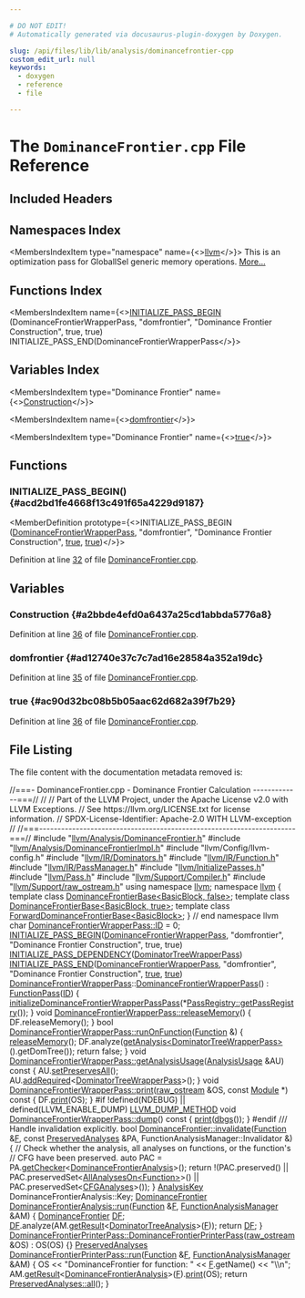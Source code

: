 ```yaml
---

# DO NOT EDIT!
# Automatically generated via docusaurus-plugin-doxygen by Doxygen.

slug: /api/files/lib/lib/analysis/dominancefrontier-cpp
custom_edit_url: null
keywords:
  - doxygen
  - reference
  - file

---
```





# The `DominanceFrontier.cpp` File Reference

<DoxygenPage pluginConfig={pluginConfig}>



## Included Headers

<IncludesList>
<IncludesListItem
  filePath="llvm/Analysis/DominanceFrontier.h"
  permalink="/docs/api/files/include/include/llvm/include/llvm/analysis/dominancefrontier-h"
  isLocal="true" />
<IncludesListItem
  filePath="llvm/Analysis/DominanceFrontierImpl.h"
  permalink="/docs/api/files/include/include/llvm/include/llvm/analysis/dominancefrontierimpl-h"
  isLocal="true" />
<IncludesListItem
  filePath="llvm/Config/llvm-config.h"
  permalink=""
  isLocal="true" />
<IncludesListItem
  filePath="llvm/IR/Dominators.h"
  permalink="/docs/api/files/include/include/llvm/include/llvm/ir/dominators-h"
  isLocal="true" />
<IncludesListItem
  filePath="llvm/IR/Function.h"
  permalink="/docs/api/files/include/include/llvm/include/llvm/ir/function-h"
  isLocal="true" />
<IncludesListItem
  filePath="llvm/IR/PassManager.h"
  permalink="/docs/api/files/include/include/llvm/include/llvm/ir/passmanager-h"
  isLocal="true" />
<IncludesListItem
  filePath="llvm/InitializePasses.h"
  permalink="/docs/api/files/include/include/llvm/initializepasses-h"
  isLocal="true" />
<IncludesListItem
  filePath="llvm/Pass.h"
  permalink="/docs/api/files/include/include/llvm/pass-h"
  isLocal="true" />
<IncludesListItem
  filePath="llvm/Support/Compiler.h"
  permalink="/docs/api/files/include/include/llvm/include/llvm/support/compiler-h"
  isLocal="true" />
<IncludesListItem
  filePath="llvm/Support/raw_ostream.h"
  permalink="/docs/api/files/include/include/llvm/include/llvm/support/raw-ostream-h"
  isLocal="true" />
</IncludesList>

## Namespaces Index

<MembersIndex>

<MembersIndexItem
  type="namespace"
  name={<><a href="/docs/api/namespaces/llvm">llvm</a></>}>
This is an optimization pass for GlobalISel generic memory operations. <a href="/docs/api/namespaces/llvm/#details">More...</a>
</MembersIndexItem>

</MembersIndex>

## Functions Index

<MembersIndex>

<MembersIndexItem
  name={<><a href="#acd2bd1fe4668f13c491f65a4229d9187">INITIALIZE&#95;PASS&#95;BEGIN</a> (DominanceFrontierWrapperPass, &quot;domfrontier&quot;, &quot;Dominance Frontier Construction&quot;, true, true) INITIALIZE&#95;PASS&#95;END(DominanceFrontierWrapperPass</>}>
</MembersIndexItem>

</MembersIndex>

## Variables Index

<MembersIndex>

<MembersIndexItem
  type="Dominance Frontier"
  name={<><a href="#a2bbde4efd0a6437a25cd1abbda5776a8">Construction</a></>}>
</MembersIndexItem>

<MembersIndexItem
  name={<><a href="#ad12740e37c7c7ad16e28584a352a19dc">domfrontier</a></>}>
</MembersIndexItem>

<MembersIndexItem
  type="Dominance Frontier"
  name={<><a href="#ac90d32bc08b5b05aac62d682a39f7b29">true</a></>}>
</MembersIndexItem>

</MembersIndex>


<SectionDefinition>

## Functions

### INITIALIZE&#95;PASS&#95;BEGIN() {#acd2bd1fe4668f13c491f65a4229d9187}

<MemberDefinition
  prototype={<>INITIALIZE&#95;PASS&#95;BEGIN (<a href="/docs/api/classes/llvm/dominancefrontierwrapperpass">DominanceFrontierWrapperPass</a>, &quot;domfrontier&quot;, &quot;Dominance Frontier Construction&quot;, <a href="/docs/api/files/lib/lib/analysis/basicaliasanalysis-cpp/#af6d5cafbdfc5313e65d990120021a3ec">true</a>, <a href="/docs/api/files/lib/lib/analysis/basicaliasanalysis-cpp/#af6d5cafbdfc5313e65d990120021a3ec">true</a>)</>}>

Definition at line <a href="#l00032">32</a> of file <a href="/docs/api/files/lib/lib/analysis/dominancefrontier-cpp">DominanceFrontier.cpp</a>.
</MemberDefinition>

</SectionDefinition>

<SectionDefinition>

## Variables

### Construction {#a2bbde4efd0a6437a25cd1abbda5776a8}

<MemberDefinition
  prototype="Dominance Frontier Construction">

Definition at line <a href="#l00036">36</a> of file <a href="/docs/api/files/lib/lib/analysis/dominancefrontier-cpp">DominanceFrontier.cpp</a>.
</MemberDefinition>

### domfrontier {#ad12740e37c7c7ad16e28584a352a19dc}

<MemberDefinition
  prototype="domfrontier">

Definition at line <a href="#l00035">35</a> of file <a href="/docs/api/files/lib/lib/analysis/dominancefrontier-cpp">DominanceFrontier.cpp</a>.
</MemberDefinition>

### true {#ac90d32bc08b5b05aac62d682a39f7b29}

<MemberDefinition
  prototype="Dominance Frontier true">

Definition at line <a href="#l00036">36</a> of file <a href="/docs/api/files/lib/lib/analysis/dominancefrontier-cpp">DominanceFrontier.cpp</a>.
</MemberDefinition>

</SectionDefinition>

## File Listing

The file content with the documentation metadata removed is:

<ProgramListing>

<Link id="l00001" /><CodeLine lineNumber="1"><span class="doxyHighlightComment">//===- DominanceFrontier.cpp - Dominance Frontier Calculation -------------===//</span></CodeLine>
<Link id="l00002" /><CodeLine lineNumber="2"><span class="doxyHighlightComment">//</span></CodeLine>
<Link id="l00003" /><CodeLine lineNumber="3"><span class="doxyHighlightComment">// Part of the LLVM Project, under the Apache License v2.0 with LLVM Exceptions.</span></CodeLine>
<Link id="l00004" /><CodeLine lineNumber="4"><span class="doxyHighlightComment">// See https://llvm.org/LICENSE.txt for license information.</span></CodeLine>
<Link id="l00005" /><CodeLine lineNumber="5"><span class="doxyHighlightComment">// SPDX-License-Identifier: Apache-2.0 WITH LLVM-exception</span></CodeLine>
<Link id="l00006" /><CodeLine lineNumber="6"><span class="doxyHighlightComment">//</span></CodeLine>
<Link id="l00007" /><CodeLine lineNumber="7"><span class="doxyHighlightComment">//===----------------------------------------------------------------------===//</span></CodeLine>
<Link id="l00008" /><CodeLine lineNumber="8"></CodeLine>
<Link id="l00009" /><CodeLine lineNumber="9"><span class="doxyHighlightPreprocessor">#include &quot;<a href="/docs/api/files/include/include/llvm/include/llvm/analysis/dominancefrontier-h">llvm/Analysis/DominanceFrontier.h</a>&quot;</span></CodeLine>
<Link id="l00010" /><CodeLine lineNumber="10"><span class="doxyHighlightPreprocessor">#include &quot;<a href="/docs/api/files/include/include/llvm/include/llvm/analysis/dominancefrontierimpl-h">llvm/Analysis/DominanceFrontierImpl.h</a>&quot;</span></CodeLine>
<Link id="l00011" /><CodeLine lineNumber="11"><span class="doxyHighlightPreprocessor">#include &quot;llvm/Config/llvm-config.h&quot;</span></CodeLine>
<Link id="l00012" /><CodeLine lineNumber="12"><span class="doxyHighlightPreprocessor">#include &quot;<a href="/docs/api/files/include/include/llvm/include/llvm/ir/dominators-h">llvm/IR/Dominators.h</a>&quot;</span></CodeLine>
<Link id="l00013" /><CodeLine lineNumber="13"><span class="doxyHighlightPreprocessor">#include &quot;<a href="/docs/api/files/include/include/llvm/include/llvm/ir/function-h">llvm/IR/Function.h</a>&quot;</span></CodeLine>
<Link id="l00014" /><CodeLine lineNumber="14"><span class="doxyHighlightPreprocessor">#include &quot;<a href="/docs/api/files/include/include/llvm/include/llvm/ir/passmanager-h">llvm/IR/PassManager.h</a>&quot;</span></CodeLine>
<Link id="l00015" /><CodeLine lineNumber="15"><span class="doxyHighlightPreprocessor">#include &quot;<a href="/docs/api/files/include/include/llvm/initializepasses-h">llvm/InitializePasses.h</a>&quot;</span></CodeLine>
<Link id="l00016" /><CodeLine lineNumber="16"><span class="doxyHighlightPreprocessor">#include &quot;<a href="/docs/api/files/include/include/llvm/pass-h">llvm/Pass.h</a>&quot;</span></CodeLine>
<Link id="l00017" /><CodeLine lineNumber="17"><span class="doxyHighlightPreprocessor">#include &quot;<a href="/docs/api/files/include/include/llvm/include/llvm/support/compiler-h">llvm/Support/Compiler.h</a>&quot;</span></CodeLine>
<Link id="l00018" /><CodeLine lineNumber="18"><span class="doxyHighlightPreprocessor">#include &quot;<a href="/docs/api/files/include/include/llvm/include/llvm/support/raw-ostream-h">llvm/Support/raw&#95;ostream.h</a>&quot;</span></CodeLine>
<Link id="l00019" /><CodeLine lineNumber="19"></CodeLine>
<Link id="l00020" /><CodeLine lineNumber="20"><span class="doxyHighlightKeyword">using namespace </span><span class="doxyHighlight"><a href="/docs/api/namespaces/llvm">llvm</a>;</span></CodeLine>
<Link id="l00021" /><CodeLine lineNumber="21"></CodeLine>
<Link id="l00022" /><CodeLine lineNumber="22"><span class="doxyHighlightKeyword">namespace </span><span class="doxyHighlight"><a href="/docs/api/namespaces/llvm">llvm</a> &#123;</span></CodeLine>
<Link id="l00023" /><CodeLine lineNumber="23"></CodeLine>
<Link id="l00024" /><CodeLine lineNumber="24"><span class="doxyHighlightKeyword">template</span><span class="doxyHighlight"> </span><span class="doxyHighlightKeyword">class </span><span class="doxyHighlight"><a href="/docs/api/classes/llvm/dominancefrontierbase">DominanceFrontierBase&lt;BasicBlock, false&gt;</a>;</span></CodeLine>
<Link id="l00025" /><CodeLine lineNumber="25"><span class="doxyHighlightKeyword">template</span><span class="doxyHighlight"> </span><span class="doxyHighlightKeyword">class </span><span class="doxyHighlight"><a href="/docs/api/classes/llvm/dominancefrontierbase">DominanceFrontierBase&lt;BasicBlock, true&gt;</a>;</span></CodeLine>
<Link id="l00026" /><CodeLine lineNumber="26"><span class="doxyHighlightKeyword">template</span><span class="doxyHighlight"> </span><span class="doxyHighlightKeyword">class </span><span class="doxyHighlight"><a href="/docs/api/classes/llvm/forwarddominancefrontierbase">ForwardDominanceFrontierBase&lt;BasicBlock&gt;</a>;</span></CodeLine>
<Link id="l00027" /><CodeLine lineNumber="27"></CodeLine>
<Link id="l00028" /><CodeLine lineNumber="28"><span class="doxyHighlight">&#125; </span><span class="doxyHighlightComment">// end namespace llvm</span></CodeLine>
<Link id="l00029" /><CodeLine lineNumber="29"></CodeLine>
<Link id="l00030" /><CodeLine lineNumber="30"><span class="doxyHighlightKeywordType">char</span><span class="doxyHighlight"> <a href="/docs/api/classes/llvm/dominancefrontierwrapperpass/#a082457647a69aa321170782da5c1ce14">DominanceFrontierWrapperPass::ID</a> = 0;</span></CodeLine>
<Link id="l00031" /><CodeLine lineNumber="31"></CodeLine>
<Link id="l00032" /><CodeLine lineNumber="32" lineLink="#acd2bd1fe4668f13c491f65a4229d9187"><span class="doxyHighlight"><a href="/docs/api/files/include/include/llvm/passsupport-h/#aaa970fc931c1c63037a8182e028d04b1">INITIALIZE&#95;PASS&#95;BEGIN</a>(<a href="/docs/api/classes/llvm/dominancefrontierwrapperpass">DominanceFrontierWrapperPass</a>, </span><span class="doxyHighlightStringLiteral">&quot;domfrontier&quot;</span><span class="doxyHighlight">,</span></CodeLine>
<Link id="l00033" /><CodeLine lineNumber="33"><span class="doxyHighlight">                </span><span class="doxyHighlightStringLiteral">&quot;Dominance Frontier Construction&quot;</span><span class="doxyHighlight">, </span><span class="doxyHighlightKeyword">true</span><span class="doxyHighlight">, </span><span class="doxyHighlightKeyword">true</span><span class="doxyHighlight">)</span></CodeLine>
<Link id="l00034" /><CodeLine lineNumber="34"><span class="doxyHighlight"><a href="/docs/api/files/include/include/llvm/passsupport-h/#a14724f1ccf528e73bb29bc9230737967">INITIALIZE&#95;PASS&#95;DEPENDENCY</a>(<a href="/docs/api/classes/llvm/dominatortreewrapperpass">DominatorTreeWrapperPass</a>)</span></CodeLine>
<Link id="l00035" /><CodeLine lineNumber="35" lineLink="#ad12740e37c7c7ad16e28584a352a19dc"><span class="doxyHighlight"><a href="/docs/api/files/include/include/llvm/passsupport-h/#a74ce8276b89067e806f67c45a6d92575">INITIALIZE&#95;PASS&#95;END</a>(<a href="/docs/api/classes/llvm/dominancefrontierwrapperpass">DominanceFrontierWrapperPass</a>, </span><span class="doxyHighlightStringLiteral">&quot;domfrontier&quot;</span><span class="doxyHighlight">,</span></CodeLine>
<Link id="l00036" /><CodeLine lineNumber="36" lineLink="#a2bbde4efd0a6437a25cd1abbda5776a8"><span class="doxyHighlight">                </span><span class="doxyHighlightStringLiteral">&quot;Dominance Frontier Construction&quot;</span><span class="doxyHighlight">, <a href="/docs/api/files/lib/lib/analysis/basicaliasanalysis-cpp/#af6d5cafbdfc5313e65d990120021a3ec">true</a>, <a href="/docs/api/files/lib/lib/analysis/basicaliasanalysis-cpp/#af6d5cafbdfc5313e65d990120021a3ec">true</a>)</span></CodeLine>
<Link id="l00037" /><CodeLine lineNumber="37"></CodeLine>
<Link id="l00038" /><CodeLine lineNumber="38" lineLink="/docs/api/classes/llvm/dominancefrontierwrapperpass/#a4fc7d1801f47b2516e9e74bf19fca4fc"><span class="doxyHighlight"><a href="/docs/api/classes/llvm/dominancefrontierwrapperpass/#a4fc7d1801f47b2516e9e74bf19fca4fc">DominanceFrontierWrapperPass</a>::<a href="/docs/api/classes/llvm/dominancefrontierwrapperpass/#a4fc7d1801f47b2516e9e74bf19fca4fc">DominanceFrontierWrapperPass</a>()</span></CodeLine>
<Link id="l00039" /><CodeLine lineNumber="39"><span class="doxyHighlight">    : <a href="/docs/api/classes/llvm/functionpass/#a7691d83e3561f781cae4ce4a01bdfa93">FunctionPass</a>(<a href="/docs/api/classes/llvm/dominancefrontierwrapperpass/#a082457647a69aa321170782da5c1ce14">ID</a>) &#123;</span></CodeLine>
<Link id="l00040" /><CodeLine lineNumber="40"><span class="doxyHighlight">  <a href="/docs/api/namespaces/llvm/#a5bbf4dfc06326ab9d0d30ed95ba147d8">initializeDominanceFrontierWrapperPassPass</a>(&#42;<a href="/docs/api/classes/llvm/passregistry/#a05a729900b76c89e808c6c3094921b2f">PassRegistry::getPassRegistry</a>());</span></CodeLine>
<Link id="l00041" /><CodeLine lineNumber="41"><span class="doxyHighlight">&#125;</span></CodeLine>
<Link id="l00042" /><CodeLine lineNumber="42"></CodeLine>
<Link id="l00043" /><CodeLine lineNumber="43" lineLink="/docs/api/classes/llvm/dominancefrontierwrapperpass/#a9346faf25ca98bdae71105085329a118"><span class="doxyHighlightKeywordType">void</span><span class="doxyHighlight"> <a href="/docs/api/classes/llvm/dominancefrontierwrapperpass/#a9346faf25ca98bdae71105085329a118">DominanceFrontierWrapperPass::releaseMemory</a>() &#123;</span></CodeLine>
<Link id="l00044" /><CodeLine lineNumber="44"><span class="doxyHighlight">  DF.releaseMemory();</span></CodeLine>
<Link id="l00045" /><CodeLine lineNumber="45"><span class="doxyHighlight">&#125;</span></CodeLine>
<Link id="l00046" /><CodeLine lineNumber="46"></CodeLine>
<Link id="l00047" /><CodeLine lineNumber="47" lineLink="/docs/api/classes/llvm/dominancefrontierwrapperpass/#a5570bd9f15232ec8b2685b2f2b1c431d"><span class="doxyHighlightKeywordType">bool</span><span class="doxyHighlight"> <a href="/docs/api/classes/llvm/dominancefrontierwrapperpass/#a5570bd9f15232ec8b2685b2f2b1c431d">DominanceFrontierWrapperPass::runOnFunction</a>(<a href="/docs/api/classes/llvm/function">Function</a> &amp;) &#123;</span></CodeLine>
<Link id="l00048" /><CodeLine lineNumber="48"><span class="doxyHighlight">  <a href="/docs/api/classes/llvm/dominancefrontierwrapperpass/#a9346faf25ca98bdae71105085329a118">releaseMemory</a>();</span></CodeLine>
<Link id="l00049" /><CodeLine lineNumber="49"><span class="doxyHighlight">  DF.analyze(<a href="/docs/api/classes/llvm/pass/#a4863e5e463fb79955269fbf7fbf52b80">getAnalysis&lt;DominatorTreeWrapperPass&gt;</a>().getDomTree());</span></CodeLine>
<Link id="l00050" /><CodeLine lineNumber="50"><span class="doxyHighlight">  </span><span class="doxyHighlightKeywordFlow">return</span><span class="doxyHighlight"> </span><span class="doxyHighlightKeyword">false</span><span class="doxyHighlight">;</span></CodeLine>
<Link id="l00051" /><CodeLine lineNumber="51"><span class="doxyHighlight">&#125;</span></CodeLine>
<Link id="l00052" /><CodeLine lineNumber="52"></CodeLine>
<Link id="l00053" /><CodeLine lineNumber="53" lineLink="/docs/api/classes/llvm/dominancefrontierwrapperpass/#aadf918d033a8cf2044193a772167c4b7"><span class="doxyHighlightKeywordType">void</span><span class="doxyHighlight"> <a href="/docs/api/classes/llvm/dominancefrontierwrapperpass/#aadf918d033a8cf2044193a772167c4b7">DominanceFrontierWrapperPass::getAnalysisUsage</a>(<a href="/docs/api/classes/llvm/analysisusage">AnalysisUsage</a> &amp;AU)</span><span class="doxyHighlightKeyword"> const </span><span class="doxyHighlight">&#123;</span></CodeLine>
<Link id="l00054" /><CodeLine lineNumber="54"><span class="doxyHighlight">  AU.<a href="/docs/api/classes/llvm/analysisusage/#af22b06a6a4f9df80454071685a0d6a02">setPreservesAll</a>();</span></CodeLine>
<Link id="l00055" /><CodeLine lineNumber="55"><span class="doxyHighlight">  AU.<a href="/docs/api/classes/llvm/analysisusage/#ae0adcccca08fb686c9ce00f9397b660c">addRequired</a>&lt;<a href="/docs/api/classes/llvm/dominatortreewrapperpass">DominatorTreeWrapperPass</a>&gt;();</span></CodeLine>
<Link id="l00056" /><CodeLine lineNumber="56"><span class="doxyHighlight">&#125;</span></CodeLine>
<Link id="l00057" /><CodeLine lineNumber="57"></CodeLine>
<Link id="l00058" /><CodeLine lineNumber="58" lineLink="/docs/api/classes/llvm/dominancefrontierwrapperpass/#a688e0430e409c4a8c9ba8f90159a2480"><span class="doxyHighlightKeywordType">void</span><span class="doxyHighlight"> <a href="/docs/api/classes/llvm/dominancefrontierwrapperpass/#a688e0430e409c4a8c9ba8f90159a2480">DominanceFrontierWrapperPass::print</a>(<a href="/docs/api/classes/llvm/raw-ostream">raw&#95;ostream</a> &amp;OS, </span><span class="doxyHighlightKeyword">const</span><span class="doxyHighlight"> <a href="/docs/api/classes/llvm/module">Module</a> &#42;)</span><span class="doxyHighlightKeyword"> const </span><span class="doxyHighlight">&#123;</span></CodeLine>
<Link id="l00059" /><CodeLine lineNumber="59"><span class="doxyHighlight">  DF.<a href="/docs/api/classes/llvm/dominatortreewrapperpass/#a4496321c90df2dcaa979fe540e82baa1">print</a>(OS);</span></CodeLine>
<Link id="l00060" /><CodeLine lineNumber="60"><span class="doxyHighlight">&#125;</span></CodeLine>
<Link id="l00061" /><CodeLine lineNumber="61"></CodeLine>
<Link id="l00062" /><CodeLine lineNumber="62"><span class="doxyHighlightPreprocessor">#if !defined(NDEBUG) || defined(LLVM&#95;ENABLE&#95;DUMP)</span></CodeLine>
<Link id="l00063" /><CodeLine lineNumber="63" lineLink="/docs/api/classes/llvm/dominancefrontierwrapperpass/#a4832c997e70c65c6e5205a398a11096a"><span class="doxyHighlight"><a href="/docs/api/files/include/include/llvm/include/llvm/support/compiler-h/#aa863693eef567397d9c292da5bf22d34">LLVM&#95;DUMP&#95;METHOD</a> </span><span class="doxyHighlightKeywordType">void</span><span class="doxyHighlight"> <a href="/docs/api/classes/llvm/dominancefrontierwrapperpass/#a4832c997e70c65c6e5205a398a11096a">DominanceFrontierWrapperPass::dump</a>()</span><span class="doxyHighlightKeyword"> const </span><span class="doxyHighlight">&#123;</span></CodeLine>
<Link id="l00064" /><CodeLine lineNumber="64"><span class="doxyHighlight">  <a href="/docs/api/classes/llvm/dominancefrontierwrapperpass/#a688e0430e409c4a8c9ba8f90159a2480">print</a>(<a href="/docs/api/namespaces/llvm/#a7c46c742c31be54870e2038048e6b391">dbgs</a>());</span></CodeLine>
<Link id="l00065" /><CodeLine lineNumber="65"><span class="doxyHighlight">&#125;</span></CodeLine>
<Link id="l00066" /><CodeLine lineNumber="66"><span class="doxyHighlightPreprocessor">#endif</span></CodeLine>
<Link id="l00067" /><CodeLine lineNumber="67"></CodeLine>
<Link id="l00068" /><CodeLine lineNumber="68"><span class="doxyHighlightComment">/// Handle invalidation explicitly.</span></CodeLine>
<Link id="l00069" /><CodeLine lineNumber="69" lineLink="/docs/api/classes/llvm/dominancefrontier/#a0281b508b2c122712bce17f594ea2c6d"><span class="doxyHighlightKeywordType">bool</span><span class="doxyHighlight"> <a href="/docs/api/classes/llvm/dominancefrontier/#a0281b508b2c122712bce17f594ea2c6d">DominanceFrontier::invalidate</a>(<a href="/docs/api/classes/llvm/function">Function</a> &amp;<a href="/docs/api/files/lib/lib/support/md5-cpp/#a96d73bbd7af15cb1fc38c3f4a3bd82e9">F</a>, </span><span class="doxyHighlightKeyword">const</span><span class="doxyHighlight"> <a href="/docs/api/classes/llvm/preservedanalyses">PreservedAnalyses</a> &amp;PA,</span></CodeLine>
<Link id="l00070" /><CodeLine lineNumber="70"><span class="doxyHighlight">                                   FunctionAnalysisManager::Invalidator &amp;) &#123;</span></CodeLine>
<Link id="l00071" /><CodeLine lineNumber="71"><span class="doxyHighlight">  </span><span class="doxyHighlightComment">// Check whether the analysis, all analyses on functions, or the function&#39;s</span></CodeLine>
<Link id="l00072" /><CodeLine lineNumber="72"><span class="doxyHighlight">  </span><span class="doxyHighlightComment">// CFG have been preserved.</span></CodeLine>
<Link id="l00073" /><CodeLine lineNumber="73"><span class="doxyHighlight">  </span><span class="doxyHighlightKeyword">auto</span><span class="doxyHighlight"> PAC = PA.<a href="/docs/api/classes/llvm/preservedanalyses/#aa7a1b769f9c57010cc41d9c3bb9d39c6">getChecker</a>&lt;<a href="/docs/api/classes/llvm/dominancefrontieranalysis">DominanceFrontierAnalysis</a>&gt;();</span></CodeLine>
<Link id="l00074" /><CodeLine lineNumber="74"><span class="doxyHighlight">  </span><span class="doxyHighlightKeywordFlow">return</span><span class="doxyHighlight"> !(PAC.preserved() || PAC.preservedSet&lt;<a href="/docs/api/classes/llvm/allanalyseson">AllAnalysesOn&lt;Function&gt;</a>&gt;() ||</span></CodeLine>
<Link id="l00075" /><CodeLine lineNumber="75"><span class="doxyHighlight">           PAC.preservedSet&lt;<a href="/docs/api/classes/llvm/cfganalyses">CFGAnalyses</a>&gt;());</span></CodeLine>
<Link id="l00076" /><CodeLine lineNumber="76"><span class="doxyHighlight">&#125;</span></CodeLine>
<Link id="l00077" /><CodeLine lineNumber="77"></CodeLine>
<Link id="l00078" /><CodeLine lineNumber="78"><span class="doxyHighlight"><a href="/docs/api/structs/llvm/analysiskey">AnalysisKey</a> DominanceFrontierAnalysis::Key;</span></CodeLine>
<Link id="l00079" /><CodeLine lineNumber="79"></CodeLine>
<Link id="l00080" /><CodeLine lineNumber="80" lineLink="/docs/api/classes/llvm/dominancefrontieranalysis/#a4216ac958d2e020933cafd0f0b43b712"><span class="doxyHighlight"><a href="/docs/api/classes/llvm/dominancefrontier">DominanceFrontier</a> <a href="/docs/api/classes/llvm/dominancefrontieranalysis/#a4216ac958d2e020933cafd0f0b43b712">DominanceFrontierAnalysis::run</a>(<a href="/docs/api/classes/llvm/function">Function</a> &amp;<a href="/docs/api/files/lib/lib/support/md5-cpp/#a96d73bbd7af15cb1fc38c3f4a3bd82e9">F</a>,</span></CodeLine>
<Link id="l00081" /><CodeLine lineNumber="81"><span class="doxyHighlight">                                                 <a href="/docs/api/namespaces/llvm/#adce09a5a0de0e3177eb00e932734af2f">FunctionAnalysisManager</a> &amp;AM) &#123;</span></CodeLine>
<Link id="l00082" /><CodeLine lineNumber="82"><span class="doxyHighlight">  <a href="/docs/api/classes/llvm/dominancefrontier">DominanceFrontier</a> <a href="/docs/api/files/lib/lib/transforms/lib/transforms/utils/debugify-cpp/#a9e8fa29f7cb6a03aa586afae7591f6cc">DF</a>;</span></CodeLine>
<Link id="l00083" /><CodeLine lineNumber="83"><span class="doxyHighlight">  <a href="/docs/api/files/lib/lib/transforms/lib/transforms/utils/debugify-cpp/#a9e8fa29f7cb6a03aa586afae7591f6cc">DF</a>.analyze(AM.<a href="/docs/api/classes/llvm/analysismanager/#aaab1fad63e4f3b8679469720a873fedd">getResult</a>&lt;<a href="/docs/api/classes/llvm/dominatortreeanalysis">DominatorTreeAnalysis</a>&gt;(<a href="/docs/api/files/lib/lib/support/md5-cpp/#a96d73bbd7af15cb1fc38c3f4a3bd82e9">F</a>));</span></CodeLine>
<Link id="l00084" /><CodeLine lineNumber="84"><span class="doxyHighlight">  </span><span class="doxyHighlightKeywordFlow">return</span><span class="doxyHighlight"> <a href="/docs/api/files/lib/lib/transforms/lib/transforms/utils/debugify-cpp/#a9e8fa29f7cb6a03aa586afae7591f6cc">DF</a>;</span></CodeLine>
<Link id="l00085" /><CodeLine lineNumber="85"><span class="doxyHighlight">&#125;</span></CodeLine>
<Link id="l00086" /><CodeLine lineNumber="86"></CodeLine>
<Link id="l00087" /><CodeLine lineNumber="87" lineLink="/docs/api/classes/llvm/dominancefrontierprinterpass/#a18a126896855346f2deb4dedf92816b3"><span class="doxyHighlight"><a href="/docs/api/classes/llvm/dominancefrontierprinterpass/#a18a126896855346f2deb4dedf92816b3">DominanceFrontierPrinterPass::DominanceFrontierPrinterPass</a>(<a href="/docs/api/classes/llvm/raw-ostream">raw&#95;ostream</a> &amp;OS)</span></CodeLine>
<Link id="l00088" /><CodeLine lineNumber="88"><span class="doxyHighlight">  : OS(OS) &#123;&#125;</span></CodeLine>
<Link id="l00089" /><CodeLine lineNumber="89"></CodeLine>
<Link id="l00090" /><CodeLine lineNumber="90"><span class="doxyHighlight"><a href="/docs/api/classes/llvm/preservedanalyses">PreservedAnalyses</a></span></CodeLine>
<Link id="l00091" /><CodeLine lineNumber="91" lineLink="/docs/api/classes/llvm/dominancefrontierprinterpass/#aae343d5e2c1b700a31142af232a990cf"><span class="doxyHighlight"><a href="/docs/api/classes/llvm/dominancefrontierprinterpass/#aae343d5e2c1b700a31142af232a990cf">DominanceFrontierPrinterPass::run</a>(<a href="/docs/api/classes/llvm/function">Function</a> &amp;<a href="/docs/api/files/lib/lib/support/md5-cpp/#a96d73bbd7af15cb1fc38c3f4a3bd82e9">F</a>, <a href="/docs/api/namespaces/llvm/#adce09a5a0de0e3177eb00e932734af2f">FunctionAnalysisManager</a> &amp;AM) &#123;</span></CodeLine>
<Link id="l00092" /><CodeLine lineNumber="92"><span class="doxyHighlight">  OS &lt;&lt; </span><span class="doxyHighlightStringLiteral">&quot;DominanceFrontier for function: &quot;</span><span class="doxyHighlight"> &lt;&lt; <a href="/docs/api/files/lib/lib/support/md5-cpp/#a96d73bbd7af15cb1fc38c3f4a3bd82e9">F</a>.getName() &lt;&lt; </span><span class="doxyHighlightStringLiteral">&quot;\\n&quot;</span><span class="doxyHighlight">;</span></CodeLine>
<Link id="l00093" /><CodeLine lineNumber="93"><span class="doxyHighlight">  AM.<a href="/docs/api/classes/llvm/analysismanager/#aaab1fad63e4f3b8679469720a873fedd">getResult</a>&lt;<a href="/docs/api/classes/llvm/dominancefrontieranalysis">DominanceFrontierAnalysis</a>&gt;(<a href="/docs/api/files/lib/lib/support/md5-cpp/#a96d73bbd7af15cb1fc38c3f4a3bd82e9">F</a>).<a href="/docs/api/namespaces/llvm/#a50bf746ca1858c0e272e3a802fc27942">print</a>(OS);</span></CodeLine>
<Link id="l00094" /><CodeLine lineNumber="94"></CodeLine>
<Link id="l00095" /><CodeLine lineNumber="95"><span class="doxyHighlight">  </span><span class="doxyHighlightKeywordFlow">return</span><span class="doxyHighlight"> <a href="/docs/api/classes/llvm/preservedanalyses/#a1258a1ff55557c27684010ebd7283712">PreservedAnalyses::all</a>();</span></CodeLine>
<Link id="l00096" /><CodeLine lineNumber="96"><span class="doxyHighlight">&#125;</span></CodeLine>

</ProgramListing>


</DoxygenPage>
